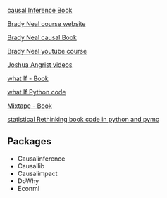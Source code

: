 [causal Inference Book](https://matheusfacure.github.io/python-causality-handbook/01-Introduction-To-Causality.html)


[Brady Neal course website](https://www.bradyneal.com/causal-inference-course)

[Brady Neal causal Book](https://www.bradyneal.com/Introduction_to_Causal_Inference-Dec17_2020-Neal.pdf)

[Brady Neal youtube course](https://www.youtube.com/watch?v=DXBPtpBhGqo&list=PLoazKTcS0RzZ1SUgeOgc6SWt51gfT80N0)

[Joshua Angrist videos](https://www.aeaweb.org/conference/cont-ed/2020-webcasts)

[what If - Book](https://cdn1.sph.harvard.edu/wp-content/uploads/sites/1268/2022/11/hernanrobins_WhatIf_13nov22.pdf)

[what If Python code](https://github.com/jrfiedler/causal_inference_python_code)

[Mixtape - Book](https://mixtape.scunning.com/07-instrumental_variables)

[statistical Rethinking book code in python and pymc](https://github.com/pymc-devs/pymc-resources/tree/main/Rethinking_2)


## Packages
* Causalinference
* Causallib
* Causalimpact
* DoWhy
* Econml